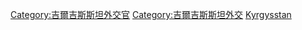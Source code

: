 [[Category:吉爾吉斯斯坦外交官|Category:吉爾吉斯斯坦外交官]]
[[Category:吉爾吉斯斯坦外交|Category:吉爾吉斯斯坦外交]]
[[Category:各國駐外大使|Kyrgysstan]]